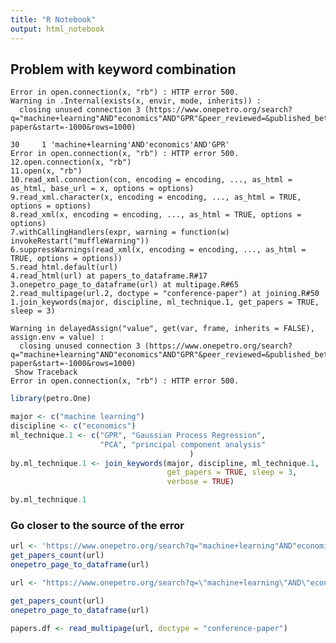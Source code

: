 ```yaml
---
title: "R Notebook"
output: html_notebook
---
```


## Problem with keyword combination

```
Error in open.connection(x, "rb") : HTTP error 500.
Warning in .Internal(exists(x, envir, mode, inherits)) :
  closing unused connection 3 (https://www.onepetro.org/search?q="machine+learning"AND"economics"AND"GPR"&peer_reviewed=&published_between=&from_year=&to_year=&dc_type=conference-paper&start=-1000&rows=1000)
```  

```
30     1 'machine+learning'AND'economics'AND'GPR'  
Error in open.connection(x, "rb") : HTTP error 500.
12.open.connection(x, "rb")
11.open(x, "rb")
10.read_xml.connection(con, encoding = encoding, ..., as_html = as_html, base_url = x, options = options)
9.read_xml.character(x, encoding = encoding, ..., as_html = TRUE, options = options)
8.read_xml(x, encoding = encoding, ..., as_html = TRUE, options = options)
7.withCallingHandlers(expr, warning = function(w) invokeRestart("muffleWarning"))
6.suppressWarnings(read_xml(x, encoding = encoding, ..., as_html = TRUE, options = options))
5.read_html.default(url)
4.read_html(url) at papers_to_dataframe.R#17
3.onepetro_page_to_dataframe(url) at multipage.R#65
2.read_multipage(url.2, doctype = "conference-paper") at joining.R#50
1.join_keywords(major, discipline, ml_technique.1, get_papers = TRUE, sleep = 3)
```

```
Warning in delayedAssign("value", get(var, frame, inherits = FALSE), assign.env = value) :
  closing unused connection 3 (https://www.onepetro.org/search?q="machine+learning"AND"economics"AND"GPR"&peer_reviewed=&published_between=&from_year=&to_year=&dc_type=conference-paper&start=-1000&rows=1000)
 Show Traceback
Error in open.connection(x, "rb") : HTTP error 500.
```

```r
library(petro.One)

major <- c("machine learning")
discipline <- c("economics")
ml_technique.1 <- c("GPR", "Gaussian Process Regression",
                    "PCA", "principal component analysis"
                                        )
by.ml_technique.1 <- join_keywords(major, discipline, ml_technique.1, 
                                   get_papers = TRUE, sleep = 3, 
                                   verbose = TRUE)

by.ml_technique.1
```

### Go closer to the source of the error


```r
url <- 'https://www.onepetro.org/search?q="machine+learning"AND"economics"AND"GPR"&peer_reviewed=&published_between=&from_year=&to_year=&dc_type=conference-paper&start=1000&rows=1000'
get_papers_count(url)
onepetro_page_to_dataframe(url)
```

```r
url <- "https://www.onepetro.org/search?q=\"machine+learning\"AND\"economics\"AND\"GPR\"&peer_reviewed=&published_between=&from_year=&to_year="

get_papers_count(url)
onepetro_page_to_dataframe(url)
```

```r
papers.df <- read_multipage(url, doctype = "conference-paper")
```







